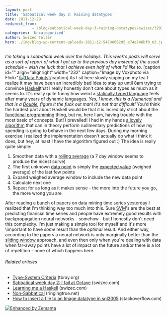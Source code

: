 ```yaml
---
layout: post
title: 'Sabbatical week day 3: Raining datatypes'
date: 2011-12-29
redirect_from: 
            - /blog/sabbatical-week-day-3-raining-datatypes/swizec/3293
categories: 'Uncategorized'
author: Swizec Teller
hero: ./img/blog-wp-content-uploads-2011-12-5479666205_e74e748bf0_m3.jpg
---
```

_I’m taking a sabbatical week over the holidays. This week’s posts will serve as a sort of report of what I got up to the previous day instead of the usual schedule – wish me luck that I achieve even half of what I’d like to._ \[caption id="" align="alignright" width="232" caption="Image by Voxphoto via Flickr"][![Data Points](./img/blog-wp-content-uploads-2011-12-5479666205_e74e748bf0_m3.jpg "Data Points")](http://www.flickr.com/photos/13757887@N00/5479666205)\[/caption] As I sit here slowly sipping on my tea I realize it may have been an incredibly bad idea to stay up until 8am trying to convince [Haskell](http://haskell.org "Haskell (programming language)")that I really honestly don't care about types as much as it seems to. It's really quite funny how weird a [statically typed language](http://en.wikipedia.org/wiki/Type_system "Type system") feels after many years of dynamic languages. _Yes, I know, this is a [Numerical](http://en.wikipedia.org/wiki/Number "Number") and that is a [Double](http://en.wikipedia.org/wiki/Floating_point), figure it the fuck out man! It's not that difficult!_ You'd think the hardest part about Haskell would be that it is incredibly strict about the [functional programming](http://en.wikipedia.org/wiki/Functional_programming "Functional programming") thing, but no, here I am, having trouble with the most basic of concepts. But! I prevailed! I had in my hands [a lovely algorithm](https://github.com/Swizec/Personal-Runway/blob/master/implementation/window.hs) that can in theory perform rudimentary predictions of how my spending is going to behave in the next few days. During my morning exercise I realized the implementation doesn't actually do what I think it does, but hey, at least I have the algorithm figured out :) The idea is really quite simple:

1. Smoothen data with a [rolling average](http://en.wikipedia.org/wiki/Moving_average "Moving average") (a 7 day window seems to produce the nicest curve)
2. The first unknown [data point](http://en.wikipedia.org/wiki/Data_point "Data point") is simply the [expected value](http://en.wikipedia.org/wiki/Expected_value "Expected value") (weighed average) of the last few points
3. Expand weighed average window to include the new data point
4. Calculate next one
5. Repeat for as long as it makes sense - the more into the future you go, the more wrong you are

After reading a bunch of papers on data mining time series yesterday I realized that I'm thinking way too much into this. Sure [SVM](http://en.wikipedia.org/wiki/Support_vector_machine "Support vector machine")'s are the best at predicting financial time series and people have extremely good results with backpropagation neural networks - somehow - but I honestly don't need this complexity. I'm just making a simple tool for myself and it's more \\important to have _some_ result than the _optimal_ result. And either way, according to the papers a neural network is only marginally better than the [sliding window](http://en.wikipedia.org/wiki/Sliding_window_protocol "Sliding window protocol") approach, and even then only when you're dealing with data when far-away points have a lot of impact on the future and/or there is a lot of repetition - none of which happens here.

###### Related articles

- [Type-System Criteria](http://www.tbray.org/ongoing/When/201x/2011/12/27/Type-Systems) (tbray.org)
- [Sabbatical week day 2: I fail at Octave](http://swizec.com/blog/sabbatical-week-day-2-i-fail-at-octave/swizec/3282) (swizec.com)
- [Learning me a Haskell](http://swizec.com/blog/learning-me-a-haskell/swizec/3272) (swizec.com)
- [Non-Sabbatical](http://ringingtrue.net/2011/12/27/non-sabbatical/) (ringingtrue.net)
- [How to insert a file to an Image datatype in sql2005](http://stackoverflow.com/questions/8178445/how-to-insert-a-file-to-an-image-datatype-in-sql-server-2005) (stackoverflow.com)

[![Enhanced by Zemanta](http://img.zemanta.com/zemified_e.png?x-id=ce282cd2-9d04-4814-b93d-219c7e073a5d)](http://www.zemanta.com/ "Enhanced by Zemanta")